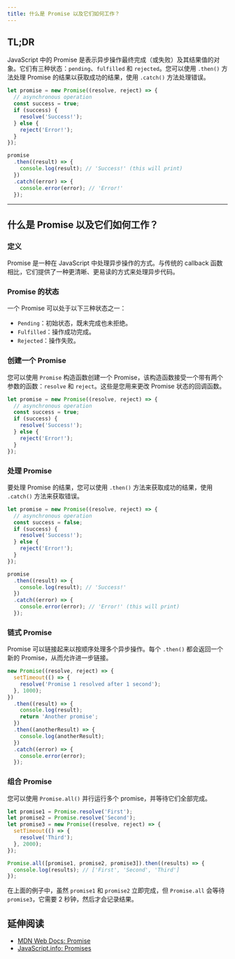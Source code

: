 ```yaml
---
title: 什么是 Promise 以及它们如何工作？
---
```


## TL;DR

JavaScript 中的 Promise 是表示异步操作最终完成（或失败）及其结果值的对象。它们有三种状态：`pending`、`fulfilled` 和 `rejected`。您可以使用 `.then()` 方法处理 Promise 的结果以获取成功的结果，使用 `.catch()` 方法处理错误。

```js live
let promise = new Promise((resolve, reject) => {
  // asynchronous operation
  const success = true;
  if (success) {
    resolve('Success!');
  } else {
    reject('Error!');
  }
});

promise
  .then((result) => {
    console.log(result); // 'Success!' (this will print)
  })
  .catch((error) => {
    console.error(error); // 'Error!'
  });
```

***

## 什么是 Promise 以及它们如何工作？

### 定义

Promise 是一种在 JavaScript 中处理异步操作的方式。与传统的 callback 函数相比，它们提供了一种更清晰、更易读的方式来处理异步代码。

### Promise 的状态

一个 Promise 可以处于以下三种状态之一：

* `Pending`：初始状态，既未完成也未拒绝。
* `Fulfilled`：操作成功完成。
* `Rejected`：操作失败。

### 创建一个 Promise

您可以使用 `Promise` 构造函数创建一个 Promise，该构造函数接受一个带有两个参数的函数：`resolve` 和 `reject`。这些是您用来更改 Promise 状态的回调函数。

```js live
let promise = new Promise((resolve, reject) => {
  // asynchronous operation
  const success = true;
  if (success) {
    resolve('Success!');
  } else {
    reject('Error!');
  }
});
```

### 处理 Promise

要处理 Promise 的结果，您可以使用 `.then()` 方法来获取成功的结果，使用 `.catch()` 方法来获取错误。

```js live
let promise = new Promise((resolve, reject) => {
  // asynchronous operation
  const success = false;
  if (success) {
    resolve('Success!');
  } else {
    reject('Error!');
  }
});

promise
  .then((result) => {
    console.log(result); // 'Success!'
  })
  .catch((error) => {
    console.error(error); // 'Error!' (this will print)
  });
```

### 链式 Promise

Promise 可以链接起来以按顺序处理多个异步操作。每个 `.then()` 都会返回一个新的 Promise，从而允许进一步链接。

```js live
new Promise((resolve, reject) => {
  setTimeout(() => {
    resolve('Promise 1 resolved after 1 second');
  }, 1000);
})
  .then((result) => {
    console.log(result);
    return 'Another promise';
  })
  .then((anotherResult) => {
    console.log(anotherResult);
  })
  .catch((error) => {
    console.error(error);
  });
```

### 组合 Promise

您可以使用 `Promise.all()` 并行运行多个 promise，并等待它们全部完成。

```js live
let promise1 = Promise.resolve('First');
let promise2 = Promise.resolve('Second');
let promise3 = new Promise((resolve, reject) => {
  setTimeout(() => {
    resolve('Third');
  }, 2000);
});

Promise.all([promise1, promise2, promise3]).then((results) => {
  console.log(results); // ['First', 'Second', 'Third']
});
```

在上面的例子中，虽然 `promise1` 和 `promise2` 立即完成，但 `Promise.all` 会等待 `promise3`，它需要 2 秒钟，然后才会记录结果。

## 延伸阅读

* [MDN Web Docs: Promise](https://developer.mozilla.org/en-US/docs/Web/JavaScript/Reference/Global_Objects/Promise)
* [JavaScript.info: Promises](https://javascript.info/promise-basics)
